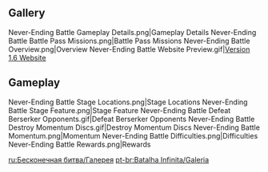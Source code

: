 {{EventTabs|story=0}}
==Gallery==
<gallery>
Never-Ending Battle Gameplay Details.png|Gameplay Details
Never-Ending Battle Battle Pass Missions.png|Battle Pass Missions
Never-Ending Battle Overview.png|Overview
Never-Ending Battle Website Preview.gif|[https://webstatic-sea.mihoyo.com/ys/event/e20210603prepage/index.html?utm_source=officialweb&utm_medium=news#/ Version 1.6 Website]
</gallery>

==Gameplay==
<gallery>
Never-Ending Battle Stage Locations.png|Stage Locations
Never-Ending Battle Stage Feature.png|Stage Feature
Never-Ending Battle Defeat Berserker Opponents.gif|Defeat Berserker Opponents
Never-Ending Battle Destroy Momentum Discs.gif|Destroy Momentum Discs
Never-Ending Battle Momentum.png|Momentum
Never-Ending Battle Difficulties.png|Difficulties
Never-Ending Battle Rewards.png|Rewards
</gallery>

[[ru:Бесконечная битва/Галерея]]
[[pt-br:Batalha Infinita/Galeria]]